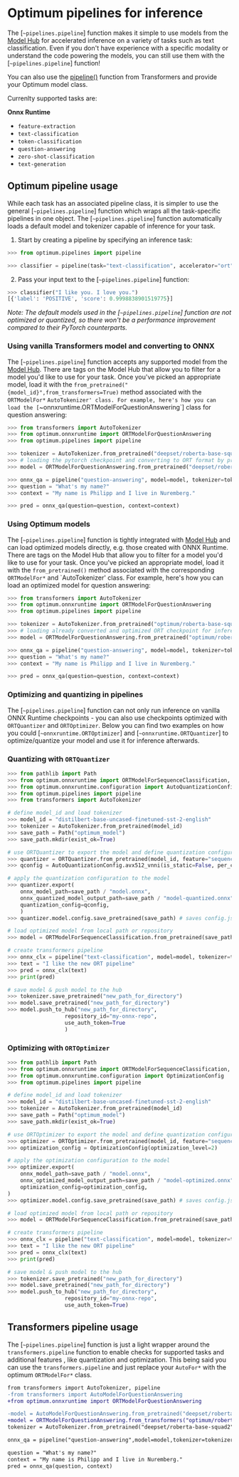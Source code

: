 <!--Copyright 2022 The HuggingFace Team. All rights reserved.

Licensed under the Apache License, Version 2.0 (the "License"); you may not use this file except in compliance with
the License. You may obtain a copy of the License at

http://www.apache.org/licenses/LICENSE-2.0

Unless required by applicable law or agreed to in writing, software distributed under the License is distributed on
an "AS IS" BASIS, WITHOUT WARRANTIES OR CONDITIONS OF ANY KIND, either express or implied. See the License for the
specific language governing permissions and limitations under the License.
-->

# Optimum pipelines for inference

The [`~pipelines.pipeline`] function makes it simple to use models from the [Model Hub](https://huggingface.co/models) for accelerated inference on a variety of tasks such as text classification.
Even if you don't have experience with a specific modality or understand the code powering the models, you can still use them with the [`~pipelines.pipeline`] function!

<Tip>

You can also use the [pipeline()](https://huggingface.co/docs/transformers/main/en/main_classes/pipelines#pipelines) function from Transformers and provide your Optimum model class.

</Tip>

Currenlty supported tasks are:

**Onnx Runtime**

* `feature-extraction`
* `text-classification`
* `token-classification`
* `question-answering`
* `zero-shot-classification`
* `text-generation`

## Optimum pipeline usage

While each task has an associated pipeline class, it is simpler to use the general [`~pipelines.pipeline`] function which wraps all the task-specific pipelines in one object. 
The [`~pipelines.pipeline`] function automatically loads a default model and tokenizer capable of inference for your task. 

1. Start by creating a pipeline by specifying an inference task:

```python
>>> from optimum.pipelines import pipeline

>>> classifier = pipeline(task="text-classification", accelerator="ort")

```

2. Pass your input text to the [`~pipelines.pipeline`] function:

```python
>>> classifier("I like you. I love you.")
[{'label': 'POSITIVE', 'score': 0.9998838901519775}]
```

_Note: The default models used in the [`~pipelines.pipeline`] function are not optimized or quantized, so there won't be a performance improvement compared to their PyTorch counterparts._

### Using vanilla Transformers model and converting to ONNX

The [`~pipelines.pipeline`] function accepts any supported model from the [Model Hub](https://huggingface.co/models). 
There are tags on the Model Hub that allow you to filter for a model you'd like to use for your task. 
Once you've picked an appropriate model, load it with the `from_pretrained("{model_id}",from_transformers=True)` method associated with the `ORTModelFor*` 
`AutoTokenizer' class. For example, here's how you can load the [`~onnxruntime.ORTModelForQuestionAnswering`] class for question answering:

```python
>>> from transformers import AutoTokenizer
>>> from optimum.onnxruntime import ORTModelForQuestionAnswering
>>> from optimum.pipelines import pipeline

>>> tokenizer = AutoTokenizer.from_pretrained("deepset/roberta-base-squad2")
>>> # loading the pytorch checkpoint and converting to ORT format by providing the from_transformers=True parameter
>>> model = ORTModelForQuestionAnswering.from_pretrained("deepset/roberta-base-squad2",from_transformers=True)

>>> onnx_qa = pipeline("question-answering", model=model, tokenizer=tokenizer)
>>> question = "What's my name?"
>>> context = "My name is Philipp and I live in Nuremberg."

>>> pred = onnx_qa(question=question, context=context)
```

### Using Optimum models

The [`~pipelines.pipeline`] function is tightly integrated with [Model Hub](https://huggingface.co/models) and can load optimized models directly, e.g. those created with ONNX Runtime. 
There are tags on the Model Hub that allow you to filter for a model you'd like to use for your task. 
Once you've picked an appropriate model, load it with the `from_pretrained()` method associated with the corresponding `ORTModelFor*`
and `AutoTokenizer' class. For example, here's how you can load an optimized model for question answering:

```python
>>> from transformers import AutoTokenizer
>>> from optimum.onnxruntime import ORTModelForQuestionAnswering
>>> from optimum.pipelines import pipeline

>>> tokenizer = AutoTokenizer.from_pretrained("optimum/roberta-base-squad2")
>>> # loading already converted and optimized ORT checkpoint for inference
>>> model = ORTModelForQuestionAnswering.from_pretrained("optimum/roberta-base-squad2")

>>> onnx_qa = pipeline("question-answering", model=model, tokenizer=tokenizer)
>>> question = "What's my name?"
>>> context = "My name is Philipp and I live in Nuremberg."

>>> pred = onnx_qa(question=question, context=context)
```


### Optimizing and quantizing in pipelines

The [`~pipelines.pipeline`] function can not only run inference on vanilla ONNX Runtime checkpoints - you can also use checkpoints optimized with `ORTQuantizer` and `ORTOptimizer`.
Below you can find two examples on how you could [`~onnxruntime.ORTOptimizer`] and [`~onnxruntime.ORTQuantizer`] to optimize/quantize your model and use it for inference afterwards.

### Quantizing with `ORTQuantizer`

```python
>>> from pathlib import Path
>>> from optimum.onnxruntime import ORTModelForSequenceClassification, ORTQuantizer
>>> from optimum.onnxruntime.configuration import AutoQuantizationConfig
>>> from optimum.pipelines import pipeline
>>> from transformers import AutoTokenizer

# define model_id and load tokenizer
>>> model_id = "distilbert-base-uncased-finetuned-sst-2-english"
>>> tokenizer = AutoTokenizer.from_pretrained(model_id)
>>> save_path = Path("optimum_model")
>>> save_path.mkdir(exist_ok=True)

# use ORTQuantizer to export the model and define quantization configuration
>>> quantizer = ORTQuantizer.from_pretrained(model_id, feature="sequence-classification")
>>> qconfig = AutoQuantizationConfig.avx512_vnni(is_static=False, per_channel=True)

# apply the quantization configuration to the model
>>> quantizer.export(
    onnx_model_path=save_path / "model.onnx",
    onnx_quantized_model_output_path=save_path / "model-quantized.onnx",
    quantization_config=qconfig,
    )
>>> quantizer.model.config.save_pretrained(save_path) # saves config.json 

# load optimized model from local path or repository
>>> model = ORTModelForSequenceClassification.from_pretrained(save_path,file_name="model-quantized.onnx")

# create transformers pipeline
>>> onnx_clx = pipeline("text-classification", model=model, tokenizer=tokenizer)
>>> text = "I like the new ORT pipeline"
>>> pred = onnx_clx(text)
>>> print(pred)

# save model & push model to the hub
>>> tokenizer.save_pretrained("new_path_for_directory")
>>> model.save_pretrained("new_path_for_directory")
>>> model.push_to_hub("new_path_for_directory",
                  repository_id="my-onnx-repo",
                  use_auth_token=True
                  )
```

### Optimizing with `ORTOptimizer`

```python
>>> from pathlib import Path
>>> from optimum.onnxruntime import ORTModelForSequenceClassification, ORTOptimizer
>>> from optimum.onnxruntime.configuration import OptimizationConfig
>>> from optimum.pipelines import pipeline

# define model_id and load tokenizer
>>> model_id = "distilbert-base-uncased-finetuned-sst-2-english"
>>> tokenizer = AutoTokenizer.from_pretrained(model_id)
>>> save_path = Path("optimum_model")
>>> save_path.mkdir(exist_ok=True)

# use ORTOptimizer to export the model and define quantization configuration
>>> optimizer = ORTOptimizer.from_pretrained(model_id, feature="sequence-classification")
>>> optimization_config = OptimizationConfig(optimization_level=2)

# apply the optimization configuration to the model
>>> optimizer.export(
    onnx_model_path=save_path / "model.onnx",
    onnx_optimized_model_output_path=save_path / "model-optimized.onnx",
    optimization_config=optimization_config,
)
>>> optimizer.model.config.save_pretrained(save_path) # saves config.json 

# load optimized model from local path or repository
>>> model = ORTModelForSequenceClassification.from_pretrained(save_path,file_name="model-optimized.onnx")

# create transformers pipeline
>>> onnx_clx = pipeline("text-classification", model=model, tokenizer=tokenizer)
>>> text = "I like the new ORT pipeline"
>>> pred = onnx_clx(text)
>>> print(pred)

# save model & push model to the hub
>>> tokenizer.save_pretrained("new_path_for_directory")
>>> model.save_pretrained("new_path_for_directory")
>>> model.push_to_hub("new_path_for_directory",
                  repository_id="my-onnx-repo",
                  use_auth_token=True)
```

## Transformers pipeline usage

The [`~pipelines.pipeline`] function is just a light wrapper around the `transformers.pipeline` function to enable checks for supported tasks and additional features
, like quantization and optimization. This being said you can use the `transformers.pipeline` and just replace your `AutoFor*` with the optimum 
 `ORTModelFor*` class. 

```diff
from transformers import AutoTokenizer, pipeline
-from transformers import AutoModelForQuestionAnswering
+from optimum.onnxruntime import ORTModelForQuestionAnswering

-model = AutoModelForQuestionAnswering.from_pretrained("deepset/roberta-base-squad2")
+model = ORTModelForQuestionAnswering.from_transformers("optimum/roberta-base-squad2")
tokenizer = AutoTokenizer.from_pretrained("deepset/roberta-base-squad2")

onnx_qa = pipeline("question-answering",model=model,tokenizer=tokenizer)

question = "What's my name?"
context = "My name is Philipp and I live in Nuremberg."
pred = onnx_qa(question, context)
```
